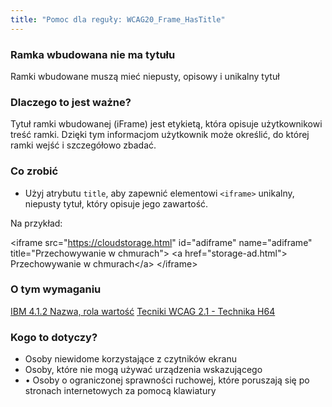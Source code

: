 ```yaml
---
title: "Pomoc dla reguły: WCAG20_Frame_HasTitle"
---
```


<div className="toolHelp">
<Row>
<Column colLg={16} colMd={8} colSm={4} className="toolHead">

### Ramka wbudowana nie ma tytułu

<div id="locLevel"></div>

Ramki wbudowane muszą mieć niepusty, opisowy i unikalny tytuł

</Column>
</Row>
<Row>
<Column colLg={11} colMd={5} colSm={4} className="toolMain">

### Dlaczego to jest ważne?

Tytuł ramki wbudowanej (iFrame)  jest etykietą, która opisuje użytkownikowi treść ramki. Dzięki tym informacjom użytkownik może określić, do której ramki wejść i szczegółowo zbadać. 


<div id="locSnippet"></div>

### Co zrobić

* Użyj atrybutu `title`, aby zapewnić elementowi `<iframe>` unikalny, niepusty tytuł, który opisuje jego zawartość.

Na przykład:

<CodeSnippet type="multi" light={true}>&lt;iframe src="https://cloudstorage.html" id="adiframe"
       name="adiframe" title="Przechowywanie w chmurach"&gt;
         &lt;a href="storage-ad.html"&gt; Przechowywanie w chmurach&lt;/a&gt;
&lt;/iframe&gt;</CodeSnippet>

</Column>
<Column colLg={5} colMd={3} colSm={4} className="toolLeft">

### O tym wymaganiu

[IBM 4.1.2 Nazwa, rola wartość](http://www.ibm.com/able/guidelines/ci162/name_role_value.html)
[Tecniki WCAG 2.1 - Technika H64](https://www.w3.org/WAI/WCAG21/Techniques/html/H64)

### Kogo to dotyczy?

 * Osoby niewidome korzystające z czytników ekranu
 * Osoby, które nie mogą używać urządzenia wskazującego
 * •	Osoby o ograniczonej sprawności ruchowej, które poruszają się po stronach internetowych za pomocą klawiatury

</Column>
</Row>
</div>

